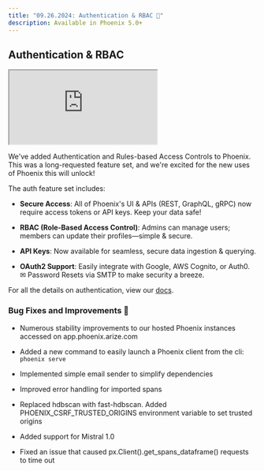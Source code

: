 ```yaml
---
title: "09.26.2024: Authentication & RBAC 🔐"
description: Available in Phoenix 5.0+
---
```


<Update label="09.26.2024">

## Authentication & RBAC

<Frame>
    <iframe src="https://cdn.iframe.ly/WQTHhwp" width={1000} height={400} allowFullScreen></iframe>
</Frame>

We've added Authentication and Rules-based Access Controls to Phoenix. This was a long-requested feature set, and we're excited for the new uses of Phoenix this will unlock!

The auth feature set includes:

* **Secure Access**: All of Phoenix's UI & APIs (REST, GraphQL, gRPC) now require access tokens or API keys. Keep your data safe!

* **RBAC (Role-Based Access Control)**: Admins can manage users; members can update their profiles—simple & secure.

* **API Keys**: Now available for seamless, secure data ingestion & querying.

* **OAuth2 Support**: Easily integrate with Google, AWS Cognito, or Auth0. ✉ Password Resets via SMTP to make security a breeze.

For all the details on authentication, view our [docs](https://arize.com/docs/phoenix/deployment/authentication).

### Bug Fixes and Improvements 🐛

* Numerous stability improvements to our hosted Phoenix instances accessed on app.phoenix.arize.com

* Added a new command to easily launch a Phoenix client from the cli: `phoenix serve`

* Implemented simple email sender to simplify dependencies

* Improved error handling for imported spans

* Replaced hdbscan with fast-hdbscan. Added PHOENIX\_CSRF\_TRUSTED\_ORIGINS environment variable to set trusted origins

* Added support for Mistral 1.0

* Fixed an issue that caused px.Client().get\_spans\_dataframe() requests to time out
</Update>


